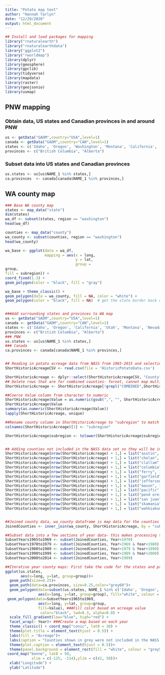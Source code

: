 ---
title: "Potato map test"
author: "Hannah Tarlyn"
date: "12/29/2020"
output: html_document
---

```{r setup, include=FALSE}
## Install and load packages for mapping
library("rnaturalearth")
library("rnaturalearthdata")
library("ggplot2")
library("rworldmap")
library(dplyr)
library(geosphere)
library(gpclib)
library(tidyverse)
library(mapdata)
library(raster)
library(geojsonio)
library(usmap)
```

## PNW mapping
### Obtain data, US states and Canadian provinces in and around PNW
```{r}
us <- getData("GADM",country="USA",level=1)
canada <- getData("GADM",country="CAN",level=1)
states <- c('Idaho', 'Oregon', 'Washington', 'Montana', 'California', 'Nevada', 'Utah', 'Wyoming')
provinces <- c("British Columbia", "Alberta")
```
### Subset data into US states and Canadian provinces
```{r}
us.states <- us[us$NAME_1 %in% states,]
ca.provinces  <- canada[canada$NAME_1 %in% provinces,]
```

## WA county map
```{r}
### Base WA county map
states <- map_data("state")
dim(states)
wa_df <- subset(states, region == "washington")
head(wa_df)

counties <- map_data("county")
wa_county <- subset(counties, region == "washington")
head(wa_county)

wa_base <- ggplot(data = wa_df,
                  mapping = aes(x = long,
                                y = lat,
                                group = 
group,
fill = subregion)) +
coord_fixed(1.3) +
geom_polygon(color = "black", fill = "gray")

wa_base + theme_classic() +
geom_polygon(data = wa_county, fill = NA, color = "white") +
geom_polygon(color = "black", fill = NA)  # get the state border back on top


###Add surrounding states and provinces to WA map
us <- getData("GADM",country="USA",level=1)
canada <- getData("GADM",country="CAN",level=1)
states <- c('Idaho', 'Oregon', 'California', 'Utah', 'Montana', 'Nevada', 'Wyoming')
provinces <- c("British Columbia", "Alberta")
### PNW
us.states <- us[us$NAME_1 %in% states,]
### Canada
ca.provinces <- canada[canada$NAME_1 %in% provinces,]


## Reading in potato acreage data from NASS from 1965-2015 and selecting year, county and value (acreage)
ShortHistoricAcreageCSV <- read.csv(file = 'HistoricPotatoData.csv')

ShortHistoricAcreage <- dplyr::select(ShortHistoricAcreageCSV, "County", "Year", "Value") 
## Delete rows that are for combined counties- fornot, cannot map multiple counties together, we will be mapping individual counties
ShortHistoricAcreage <- ShortHistoricAcreage[!grepl("COMBINED",ShortHistoricAcreage$County),]

##Coerce Value column from character to numeric
ShortHistoricAcreage$Value = as.numeric(gsub(",", "", ShortHistoricAcreage$Value))
ShortHistoricAcreage$Value
summary(as.numeric(ShortHistoricAcreage$Value))
lapply(ShortHistoricAcreage, unique)

##Rename county column in ShortHistoricAcreage to "subregion" to match the map county column name and change the ShortHistoricAcreage counties to all lowercase to match the map dataframe so they can be joined
colnames(ShortHistoricAcreage)[1] <- "subregion"

ShortHistoricAcreage$subregion <- tolower(ShortHistoricAcreage$subregion) 


## Adding counties not included in the NASS data set so they will be included on the map, but without any acreage associated with them: Asotin, Chelan, Clallam, Columbia, Ferry, Garfield, Jefferson, Mason, Pacific, Pend Oreille, San Juan, Skamania, Wahkiakum. A single year with NA listed so the rows will add correctly (dummy variable) 
ShortHistoricAcreage[nrow(ShortHistoricAcreage) + 1,] = list("asotin", 1965, NA)
ShortHistoricAcreage[nrow(ShortHistoricAcreage) + 1,] = list("chelan", 1965, NA)
ShortHistoricAcreage[nrow(ShortHistoricAcreage) + 1,] = list("clallam", 1965, NA)
ShortHistoricAcreage[nrow(ShortHistoricAcreage) + 1,] = list("columbia", 1965, NA)
ShortHistoricAcreage[nrow(ShortHistoricAcreage) + 1,] = list("ferry", 1965, NA)
ShortHistoricAcreage[nrow(ShortHistoricAcreage) + 1,] = list("garfield", 1965, NA)
ShortHistoricAcreage[nrow(ShortHistoricAcreage) + 1,] = list("jefferson", 1965, NA)
ShortHistoricAcreage[nrow(ShortHistoricAcreage) + 1,] = list("mason", 1965, NA)
ShortHistoricAcreage[nrow(ShortHistoricAcreage) + 1,] = list("pacific", 1965, NA)
ShortHistoricAcreage[nrow(ShortHistoricAcreage) + 1,] = list("pend oreille", 1965, NA)
ShortHistoricAcreage[nrow(ShortHistoricAcreage) + 1,] = list("san juan", 1965, NA)
ShortHistoricAcreage[nrow(ShortHistoricAcreage) + 1,] = list("skamania", 1965, NA)
ShortHistoricAcreage[nrow(ShortHistoricAcreage) + 1,] = list("wahkiakum", 1965, NA)


##Joined county data, wa_county dataframe is map data for the counties in Washington state, ShortHistoricAcreage includes the  potato acreage for each county over time
JoinedCounties <- inner_join(wa_county, ShortHistoricAcreage, by = "subregion")

##Subset data into a few sections of year data- this makes processing the iterative maps easier/faster in terms of processing power needed by the computer
SubsetYears1965to1969 <- subset(JoinedCounties, Year<1970)
SubsetYears1970to1979 <- subset(JoinedCounties, Year>1969 & Year<1980)
SubsetYears1980to1989 <- subset(JoinedCounties, Year>1979 & Year<1990)
SubsetYears1990to1999 <- subset(JoinedCounties, Year>1989 & Year<2000)
SubsetYears2000to2014 <- subset(JoinedCounties, Year>1999)
```

```{r}
##Iterative year county maps: First take the code for the states and provinces surrounding WA (lines 123-128). Then add code for the WA county map using the first section of subset years (lines 129-144). Use facet_wrap (line 134) to create a map based on each year of data. 
ggplot(us.states,
       aes(x=long, y=lat, group=group))+
  geom_path(size=0.25)+
  geom_path(data=ca.provinces, size=0.25,color="grey60")+
  geom_polygon(data=subset(us.states, NAME_1 %in% c('Idaho', 'Oregon', 'California', 'Utah', 'Montana', 'Nevada', 'Wyoming' )),
               aes(x=long, y=lat, group=group), fill="white", colour = "grey50", size=0.50)+ 
 geom_polygon(data=SubsetYears1965to1969,
               aes(x=long, y=lat, group=group,
               fill=Value), ###Fill color based on acreage value
                color="black", lwd=0.3, alpha=0.8) +
  scale_fill_gradient(low="blue", high="red") +
  facet_wrap(~ Year)+ ###Create a map based on each year
  theme_classic() + coord_map("conic", lat0 = 30) + 
  theme(plot.title = element_text(hjust = 0.5)) +
  labs(fill = "Acreage")+
  labs(caption = "Counties shown in grey were not included in the NASS data set.") +
  theme(plot.caption = element_text(hjust = 0.5))+ 
  theme(panel.background = element_rect(fill = "white", colour = "grey50"))+
 coord_map("bonne", lat0 = 50,
            xlim = c(-125, -114),ylim = c(42, 50))+
  xlab("Longitude") +
  ylab("Latitude")
```


